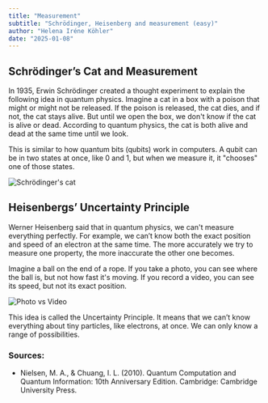 ```yaml
---
title: "Measurement"
subtitle: "Schrödinger, Heisenberg and measurement (easy)"
author: "Helena Iréne Köhler"
date: "2025-01-08"
---
```


## Schrödinger’s Cat and Measurement

In 1935, Erwin Schrödinger created a thought experiment to explain the following idea in quantum physics. Imagine a cat in a box with a poison that might or might not be released. If the poison is released, the cat dies, and if not, the cat stays alive. But until we open the box, we don't know if the cat is alive or dead. According to quantum physics, the cat is both alive and dead at the same time until we look.

This is similar to how quantum bits (qubits) work in computers. A qubit can be in two states at once, like 0 and 1, but when we measure it, it "chooses" one of those states.

![Schrödinger's cat](/posts/assets/entries/measurement/measurement_cat.png)

## Heisenbergs’ Uncertainty Principle

Werner Heisenberg said that in quantum physics, we can't measure everything perfectly. For example, we can’t know both the exact position and speed of an electron at the same time. The more accurately we try to measure one property, the more inaccurate the other one becomes.

Imagine a ball on the end of a rope. If you take a photo, you can see where the ball is, but not how fast it's moving. If you record a video, you can see its speed, but not its exact position.

![Photo vs Video](/posts/assets/entries/measurement/cam_analogy.png)

This idea is called the Uncertainty Principle. It means that we can’t know everything about tiny particles, like electrons, at once. We can only know a range of possibilities.

### Sources:

- Nielsen, M. A., & Chuang, I. L. (2010). Quantum Computation and Quantum Information: 10th Anniversary Edition. Cambridge: Cambridge University Press.

